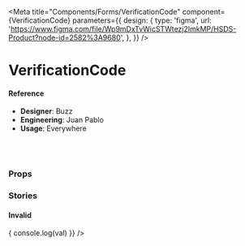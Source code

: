 
<Meta
  title="Components/Forms/VerificationCode"
  component={VerificationCode}
  parameters={{
    design: {
      type: 'figma',
      url:
        'https://www.figma.com/file/Wp9mDxTvWicSTWtezj2ImkMP/HSDS-Product?node-id=2582%3A9680',
    },
  }}
/>

# VerificationCode

<Canvas>
  <Story name="default">
    <VerificationCode />
  </Story>
</Canvas>

#### Reference

- **Designer**: Buzz
- **Engineering**: Juan Pablo
- **Usage**: Everywhere

<br />
<br />

### Props

<ArgsTable of={VerificationCode} />

### Stories

#### Invalid

<Canvas>
  <Story name="Invalid">
    <VerificationCode
      isValid={false}
      onChange={val => {
        console.log(val)
      }}
    />
  </Story>
</Canvas>
